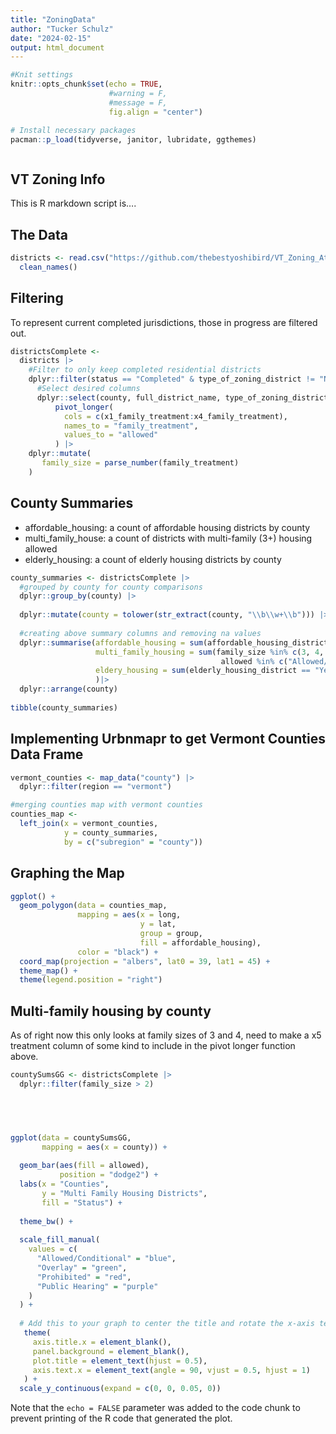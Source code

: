 ```yaml
---
title: "ZoningData"
author: "Tucker Schulz"
date: "2024-02-15"
output: html_document
---
```


```r
#Knit settings 
knitr::opts_chunk$set(echo = TRUE,
                      #warning = F,
                      #message = F,
                      fig.align = "center")

# Install necessary packages
pacman::p_load(tidyverse, janitor, lubridate, ggthemes)



```

## VT Zoning Info

This is R markdown script is....

## The Data

```r
districts <- read.csv("https://github.com/thebestyoshibird/VT_Zoning_Atlas/blob/main/ZoningAtlas/consolidated/district_zoning_data.csv?raw=true") |> 
  clean_names()
```

## Filtering

To represent current completed jurisdictions, those in progress are filtered out.

```r
districtsComplete <- 
  districts |> 
    #Filter to only keep completed residential districts
    dplyr::filter(status == "Completed" & type_of_zoning_district != "Nonresidential") |> 
      #Select desired columns
      dplyr::select(county, full_district_name, type_of_zoning_district:x4_family_treatment) |> 
          pivot_longer(
            cols = c(x1_family_treatment:x4_family_treatment),
            names_to = "family_treatment",
            values_to = "allowed"
          ) |> 
    dplyr::mutate(
       family_size = parse_number(family_treatment)
    )


```

## County Summaries

-   affordable_housing: a count of affordable housing districts by county 
-   multi_family_house: a count of districts with multi-family (3+) housing allowed
-   elderly_housing: a count of elderly housing districts by county 

```r
county_summaries <- districtsComplete |> 
  #grouped by county for county comparisons
  dplyr::group_by(county) |>
  
  dplyr::mutate(county = tolower(str_extract(county, "\\b\\w+\\b"))) |> 
  
  #creating above summary columns and removing na values
  dplyr::summarise(affordable_housing = sum(affordable_housing_district == "Yes", na.rm = TRUE),
                   multi_family_housing = sum(family_size %in% c(3, 4, 5) & 
                                               allowed %in% c("Allowed/Conditional", "Public Hearing"), na.rm = TRUE),
                   eldery_housing = sum(elderly_housing_district == "Yes", na.rm = TRUE),
                   )|> 
  dplyr::arrange(county) 
  
tibble(county_summaries)
```
## Implementing Urbnmapr to get Vermont Counties Data Frame
```r
vermont_counties <- map_data("county") |> 
  dplyr::filter(region == "vermont")
```

```r
#merging counties map with vermont counties
counties_map <- 
  left_join(x = vermont_counties,
            y = county_summaries,
            by = c("subregion" = "county")) 


```



## Graphing the Map
```r
ggplot() +
  geom_polygon(data = counties_map,
               mapping = aes(x = long,
                             y = lat,
                             group = group, 
                             fill = affordable_housing),
               color = "black") +
  coord_map(projection = "albers", lat0 = 39, lat1 = 45) +
  theme_map() +
  theme(legend.position = "right")
```



## Multi-family housing by county

As of right now this only looks at family sizes of 3 and 4, need to make a x5 treatment column of some kind to include in the pivot longer function above.

```r

countySumsGG <- districtsComplete |> 
  dplyr::filter(family_size > 2)

  



ggplot(data = countySumsGG,
       mapping = aes(x = county)) +
  
  geom_bar(aes(fill = allowed),
           position = "dodge2") + 
  labs(x = "Counties",
       y = "Multi Family Housing Districts",
       fill = "Status") +
  
  theme_bw() +
  
  scale_fill_manual(
    values = c(
      "Allowed/Conditional" = "blue",
      "Overlay" = "green",
      "Prohibited" = "red",
      "Public Hearing" = "purple"
    )
  ) +
  
  # Add this to your graph to center the title and rotate the x-axis text and remove #
   theme(
     axis.title.x = element_blank(),
     panel.background = element_blank(),
     plot.title = element_text(hjust = 0.5),
     axis.text.x = element_text(angle = 90, vjust = 0.5, hjust = 1)
   ) +
  scale_y_continuous(expand = c(0, 0, 0.05, 0)) 

```


Note that the `echo = FALSE` parameter was added to the code chunk to prevent printing of the R code that generated the plot.
